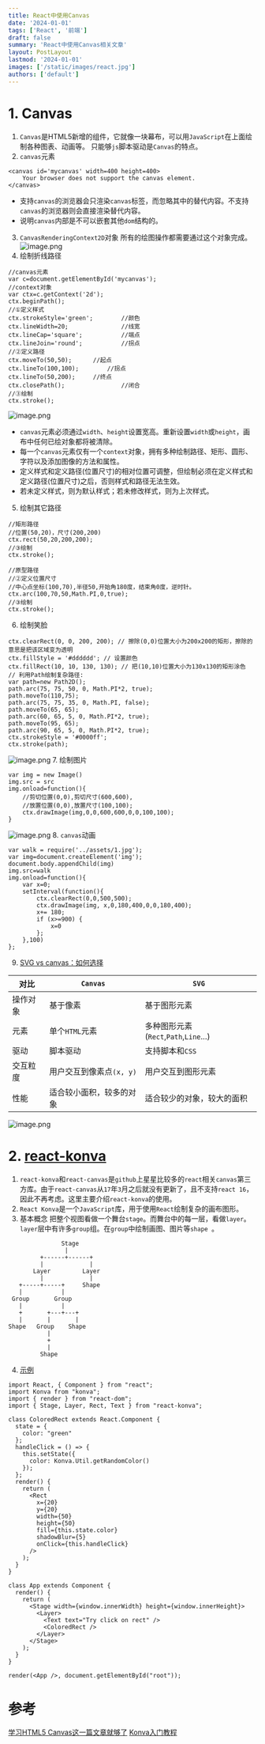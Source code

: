 ```yaml
---
title: React中使用Canvas
date: '2024-01-01'
tags: ['React', '前端']
draft: false
summary: 'React中使用Canvas相关文章'
layout: PostLayout
lastmod: '2024-01-01'
images: ['/static/images/react.jpg']
authors: ['default']
---
```



# 1. Canvas
1. `Canvas`是HTML5新增的组件，它就像一块幕布，可以用`JavaScript`在上面绘制各种图表、动画等。
只能够`js`脚本驱动是`Canvas`的特点。
2. `canvas`元素
```
<canvas id='mycanvas' width=400 height=400>
    Your browser does not support the canvas element.
</canvas>
```
* 支持`canvas`的浏览器会只渲染`canvas`标签，而忽略其中的替代内容。不支持 `canvas`的浏览器则会直接渲染替代内容。
* 说明`canvas`内部是不可以嵌套其他`dom`结构的。
3. `CanvasRenderingContext2D`对象
所有的绘图操作都需要通过这个对象完成。
![image.png](https://upload-images.jianshu.io/upload_images/4989175-19b8f4ed9f634c1c.png?imageMogr2/auto-orient/strip%7CimageView2/2/w/1240)
3. 绘制折线路径
```
//canvas元素
var c=document.getElementById('mycanvas');
//context对象
var ctx=c.getContext('2d');
ctx.beginPath();
//①定义样式
ctx.strokeStyle='green';		//颜色
ctx.lineWidth=20;				//线宽
ctx.lineCap='square';			//端点
ctx.lineJoin='round';			//拐点
//②定义路径
ctx.moveTo(50,50);		//起点
ctx.lineTo(100,100);		//拐点
ctx.lineTo(50,200);		//终点
ctx.closePath();				//闭合
//③绘制
ctx.stroke();
```
![image.png](https://upload-images.jianshu.io/upload_images/4989175-a7d60d449766ecba.png?imageMogr2/auto-orient/strip%7CimageView2/2/w/640)
* `canvas`元素必须通过`width`、`height`设置宽高。重新设置`width`或`height`，画布中任何已绘对象都将被清除。
* 每一个`canvas`元素仅有一个`context`对象，拥有多种绘制路径、矩形、圆形、字符以及添加图像的方法和属性。
* 定义样式和定义路径(位置尺寸)的相对位置可调整，但绘制必须在定义样式和定义路径(位置尺寸)之后，否则样式和路径无法生效。
* 若未定义样式，则为默认样式；若未修改样式，则为上次样式。
5. 绘制其它路径
```
//矩形路径
//位置(50,20)，尺寸(200,200)
ctx.rect(50,20,200,200);
//③绘制
ctx.stroke();

//原型路径
//②定义位置尺寸
//中心点坐标(100,70),半径50,开始角180度，结束角0度，逆时针。
ctx.arc(100,70,50,Math.PI,0,true);
//③绘制
ctx.stroke();
```
6. 绘制笑脸
```
ctx.clearRect(0, 0, 200, 200); // 擦除(0,0)位置大小为200x200的矩形，擦除的意思是把该区域变为透明
ctx.fillStyle = '#dddddd'; // 设置颜色
ctx.fillRect(10, 10, 130, 130); // 把(10,10)位置大小为130x130的矩形涂色
// 利用Path绘制复杂路径:
var path=new Path2D();
path.arc(75, 75, 50, 0, Math.PI*2, true);
path.moveTo(110,75);
path.arc(75, 75, 35, 0, Math.PI, false);
path.moveTo(65, 65);
path.arc(60, 65, 5, 0, Math.PI*2, true);
path.moveTo(95, 65);
path.arc(90, 65, 5, 0, Math.PI*2, true);
ctx.strokeStyle = '#0000ff';
ctx.stroke(path);
```
![image.png](https://upload-images.jianshu.io/upload_images/4989175-b6dd1a5264b416f5.png?imageMogr2/auto-orient/strip%7CimageView2/2/w/1240)
7. 绘制图片
```
var img = new Image()
img.src = src
img.onload=function(){
    //剪切位置(0,0),剪切尺寸(600,600),
    //放置位置(0,0),放置尺寸(100,100);
    ctx.drawImage(img,0,0,600,600,0,0,100,100);
}
```
![image.png](https://upload-images.jianshu.io/upload_images/4989175-1f501990d7c650d0.png?imageMogr2/auto-orient/strip%7CimageView2/2/w/1240)
8. `canvas`动画
```
var walk = require('../assets/1.jpg');
var img=document.createElement('img');
document.body.appendChild(img)
img.src=walk
img.onload=function(){
    var x=0;
    setInterval(function(){
        ctx.clearRect(0,0,500,500);
        ctx.drawImage(img, x,0,180,400,0,0,180,400);
        x+= 180;
        if (x>=900) {
            x=0
        };
    },100)
};
```
9. [SVG vs canvas：如何选择](https://docs.microsoft.com/en-us/previous-versions/windows/internet-explorer/ie-developer/samples/gg193983(v=vs.85)?redirectedfrom=MSDN)

| 对比 | `Canvas` | `SVG` |
|--|--|--|
| 操作对象 | 基于像素 | 基于图形元素 |
| 元素 | 单个`HTML`元素 | 多种图形元素(`Rect`,`Path`,`Line`...) |
| 驱动 | 脚本驱动 | 支持脚本和`CSS` |
| 交互粒度 | 用户交互到像素点`(x, y)` | 用户交互到图形元素 |
| 性能 | 适合较小面积，较多的对象 | 适合较少的对象，较大的面积 |
![image.png](https://upload-images.jianshu.io/upload_images/4989175-e75612f187feafd0.png?imageMogr2/auto-orient/strip%7CimageView2/2/w/1240)
# 2. [react-konva](https://github.com/konvajs/react-konva)
1. `react-konva`和`react-canvas`是`github`上星星比较多的`react`相关`canvas`第三方库。由于`react-canvas`从`17`年`3`月之后就没有更新了，且不支持`react 16`，因此不再考虑。这里主要介绍`react-konva`的使用。
2. `React Konva`是一个`JavaScript`库，用于使用`React`绘制复杂的画布图形。
3. 基本概念
把整个视图看做一个舞台`stage`。而舞台中的每一层，看做`layer`。`layer`层中有许多`group`组。在`group`中绘制画图、图片等`shape `。
```
               Stage
                |
         +------+------+
         |             |
       Layer         Layer
         |             |
   +-----+-----+     Shape
   |           |
 Group       Group
   |           |
   +       +---+---+
   |       |       |
Shape   Group    Shape
           |
           +
           |
         Shape
```
4. [示例](https://codesandbox.io/s/5m3nwp787x?file=/index.js)
```
import React, { Component } from "react";
import Konva from "konva";
import { render } from "react-dom";
import { Stage, Layer, Rect, Text } from "react-konva";

class ColoredRect extends React.Component {
  state = {
    color: "green"
  };
  handleClick = () => {
    this.setState({
      color: Konva.Util.getRandomColor()
    });
  };
  render() {
    return (
      <Rect
        x={20}
        y={20}
        width={50}
        height={50}
        fill={this.state.color}
        shadowBlur={5}
        onClick={this.handleClick}
      />
    );
  }
}

class App extends Component {
  render() {
    return (
      <Stage width={window.innerWidth} height={window.innerHeight}>
        <Layer>
          <Text text="Try click on rect" />
          <ColoredRect />
        </Layer>
      </Stage>
    );
  }
}

render(<App />, document.getElementById("root"));
```
# 参考
[学习HTML5 Canvas这一篇文章就够了](https://blog.csdn.net/u012468376/article/details/73350998)
[Konva入门教程](https://www.cnblogs.com/imgss/p/10557824.html)




